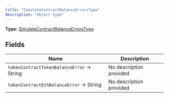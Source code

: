 ```yaml
---
title: "SimulateContractBalanceErrorsType"
description: "Object type"
---
```


**Type:** [SimulateContractBalanceErrorsType](/api-reference/types/simulatecontractbalanceerrorstype)

## Fields

| Name | Description |
|------|-------------|
| `tokenContractTokenBalanceError` → String | No description provided |
| `tokenContractEthBalanceError` → String | No description provided |


